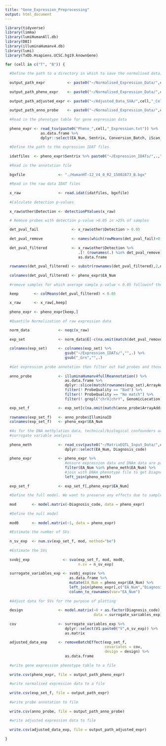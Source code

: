 ```yaml
---
title: "Gene_Expression_Preprocessing"
output: html_document
---
```


```r

library(tidyverse)
library(limma)
library(lumiHumanAll.db)
library(DBI)
library(illuminaHumanv4.db)
library(lumi)
library(TxDb.Hsapiens.UCSC.hg19.knownGene)

```

```r

for (cell in c("T", "B")) {
  
  #Define the path to a directory in which to save the normalised data, probe annotation and adjusted data.
  
  output_path_expr          <- paste0("~/Normalised_Expression_Data/",cell,"_Cell/Expr_",cell,"_Cell.csv")
  
  output_path_pheno_expr    <- paste0("~/Normalised_Expression_Data/",cell,"_Cell/Pheno_Expr_",cell,"_Cell.csv")
  
  output_path_adjusted_expr <- paste0("~/Adjusted_Data_SVA/",cell,"_Cell/adjusted_expr_",cell,".csv")
  
  output_path_anno_probe    <- paste0("~/Normalised_Expression_Data/",cell,"_Cell/anno_probe_",cell,".csv")
  
  #Read in the phenotype table for gene expression data
  
  pheno_expr <- read_tsv(paste0("Pheno_",cell,"_Expression.txt")) %>% 
                as.data.frame %>% 
                dplyr::select(EA_Num, Sentrix, Conversion_Batch, iScan_Batch, Scanning_Batch)
  
  #Define the path to the expression IDAT files
  
  idatfiles  <- pheno_expr$Sentrix %>% paste0("~/Expression_IDATs/",.,"_Grn.idat")
  
  #Read in the annotation file
  
  bgxfile               <- "./HumanHT-12_V4_0_R2_15002873_B.bgx"
  
  #Read in the raw data IDAT files
  
  x_raw                 <- read.idat(idatfiles, bgxfile)
  
  #Calculate detection p-values
  
  x_raw$other$Detection <- detectionPValues(x_raw)
  
  # Remove probes with detection p-value >0.05 in >25% of samples 

  det_pval_fail               <- x_raw$other$Detection > 0.05
  
  det_pval_remove             <- names(which(rowMeans(det_pval_fail)>0.25, TRUE))
  
  det_pval_filtered           <- x_raw$other$Detection %>%
                                 .[! (rownames(.) %in% det_pval_remove),] %>%
                                 as.data.frame
  
  rownames(det_pval_filtered) <- substr(rownames(det_pval_filtered),2,nchar(rownames(det_pval_filtered)))
  
  colnames(det_pval_filtered) <- pheno_expr$EA_Num
  
  #remove samples for which average sample p-value < 0.05 followinf the removal of failed probes

  keep       <- colMeans(det_pval_filtered) < 0.05
  
  x_raw      <- x_raw[,keep]
  
  pheno_expr <- pheno_expr[keep,]
  
  #Quantile Normalization of raw expression data

  norm_data             <- neqc(x_raw)
  
  exp_set               <- norm_data$E[-c(na.omit(match(det_pval_remove, rownames(norm_data)))),]
  
  colnames(exp_set)     <- colnames(exp_set) %>%
                           gsub("~/Expression_IDATs/","",.) %>%
                           gsub("_Grn","",.)
  
  #Get expression probe annotation then filter out bad probes and those mapping to sex chromosomes
  
  anno_probe            <- illuminaHumanv4fullReannotation() %>%
                           as.data.frame %>% 
                           dplyr::slice(match(rownames(exp_set),ArrayAddress)) %>% 
                           filter(! ProbeQuality == "Bad") %>% 
                           filter(! ProbeQuality == "No match") %>%
                           filter(! grepl("chrX|chrY", GenomicLocation))

  exp_set_f             <- exp_set[c(na.omit(match(anno_probe$ArrayAddress, rownames(exp_set)))),]
  
  rownames(exp_set_f)   <- anno_probe$IlluminaID
  colnames(exp_set_f)   <- pheno_expr$EA_Num
  
  #As for the DNA methylation data, technical/biological confounders are estimates by
  #surrogate variable analysis
  
  pheno_meth            <- read_csv(paste0("~/MatrixEQTL_Input_Data/",cell,"_Cell/","Pheno_",cell,"_Cell.csv")) %>% 
                           dplyr::select(EA_Num, Diagnosis_code)
  
  pheno_expr            <- pheno_expr %>% 
                           #ensure expression data and DNAm data are paired
                           filter(EA_Num %in% pheno_meth$EA_Num) %>% 
                           #join with DNAm phenotype file to get Diagnosis_code information
                           left_join(pheno_meth)
  
  exp_set_f             <- exp_set_f[,pheno_expr$EA_Num]
  
  #Define the full model. We want to preserve any effects due to sample type (i.e. disease diagnosis)
  
  mod       <- model.matrix(~Diagnosis_code, data = pheno_expr)
  
  #Define the null model
  
  mod0      <- model.matrix(~1, data = pheno_expr)
  
  #Estimate the number of SVs
  
  n_sv_exp  <- num.sv(exp_set_f, mod, method="be")
  
  #Estimate the SVs
  
  svobj_exp               <- sva(exp_set_f, mod, mod0,
                                 n.sv = n_sv_exp)
  
  surrogate_variables_exp <- svobj_exp$sv %>% 
                             as.data.frame %>% 
                             mutate(EA_Num = pheno_expr$EA_Num) %>% 
                             left_join(pheno_expr[,c("EA_Num","Diagnosis_code")], by="EA_Num") %>% 
                             column_to_rownames(var="EA_Num")
  
  #Adjust data for SVs for the purpose of plotting
  
  design                <- model.matrix(~0 + as.factor(Diagnosis_code),
                                        data = surrogate_variables_exp)
  
  cov                   <- surrogate_variables_exp %>%
                           dplyr::select(V1:paste0("V",n_sv_exp)) %>%
                           as.matrix
  
  adjusted_data_exp     <- removeBatchEffect(exp_set_f,
                                             covariates = cov,
                                             design = design) %>% 
                           as.data.frame
  
  #write gene expression phenotype table to a file
  
  write.csv(pheno_expr, file = output_path_pheno_expr)
  
  #write normalised expression data to a file
  
  write.csv(exp_set_f, file = output_path_expr)
  
  #write probe annotation to file
  
  write.csv(anno_probe, file = output_path_anno_probe)
  
  #write adjusted expression data to file
  
  write.csv(adjusted_data_exp, file = output_path_adjusted_expr)
  
}
```


